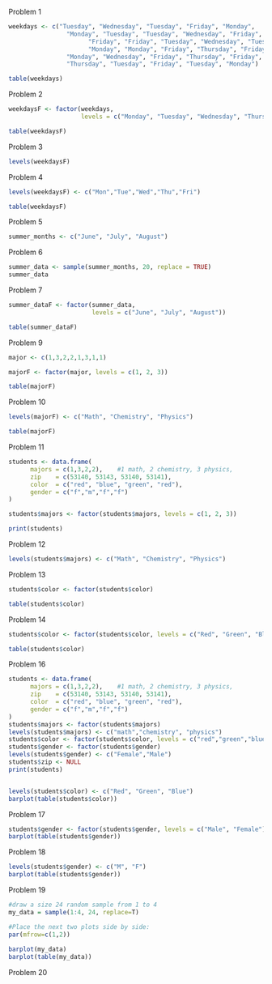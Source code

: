 Problem 1
```r
weekdays <- c("Tuesday", "Wednesday", "Tuesday", "Friday", "Monday",  
                "Monday", "Tuesday", "Tuesday", "Wednesday", "Friday",
                      "Friday", "Friday", "Tuesday", "Wednesday", "Tuesday",  
                      "Monday", "Monday", "Friday", "Thursday", "Friday", 
                "Monday", "Wednesday", "Friday", "Thursday", "Friday",  
                "Thursday", "Tuesday", "Friday", "Tuesday", "Monday")

table(weekdays)
```
Problem 2
```r
weekdaysF <- factor(weekdays, 
                    levels = c("Monday", "Tuesday", "Wednesday", "Thursday", "Friday"))

table(weekdaysF)
```
Problem 3
```r
levels(weekdaysF)
```
Problem 4
```r
levels(weekdaysF) <- c("Mon","Tue","Wed","Thu","Fri")

table(weekdaysF)
```
Problem 5
```r
summer_months <- c("June", "July", "August")
```

Problem 6
```r

summer_data <- sample(summer_months, 20, replace = TRUE)
summer_data
```
Problem 7
```r
summer_dataF <- factor(summer_data,
                       levels = c("June", "July", "August"))

table(summer_dataF)
```
Problem 9
```r
major <- c(1,3,2,2,1,3,1,1)

majorF <- factor(major, levels = c(1, 2, 3))

table(majorF)
```
Problem 10
```r
levels(majorF) <- c("Math", "Chemistry", "Physics")

table(majorF)
```
Problem 11
```r
students <- data.frame(
      majors = c(1,3,2,2),    #1 math, 2 chemistry, 3 physics,
      zip    = c(53140, 53143, 53140, 53141),
      color  = c("red", "blue", "green", "red"),
      gender = c("f","m","f","f")
)

students$majors <- factor(students$majors, levels = c(1, 2, 3))

print(students)
```
Problem 12
```r
levels(students$majors) <- c("Math", "Chemistry", "Physics")
```

Problem 13
```r
students$color <- factor(students$color)

table(students$color)
```
Problem 14
```r
students$color <- factor(students$color, levels = c("Red", "Green", "Blue"))

table(students$color)
```
Problem 16
```r
students <- data.frame(
      majors = c(1,3,2,2),    #1 math, 2 chemistry, 3 physics,
      zip    = c(53140, 53143, 53140, 53141),
      color  = c("red", "blue", "green", "red"),
      gender = c("f","m","f","f")
)
students$majors <- factor(students$majors)
levels(students$majors) <- c("math","chemistry", "physics")
students$color <- factor(students$color, levels = c("red","green","blue"))
students$gender <- factor(students$gender)
levels(students$gender) <- c("Female","Male")
students$zip <- NULL
print(students)


levels(students$color) <- c("Red", "Green", "Blue")
barplot(table(students$color))
```

Problem 17
```r
students$gender <- factor(students$gender, levels = c("Male", "Female"))
barplot(table(students$gender))
```
Problem 18
```r
levels(students$gender) <- c("M", "F")
barplot(table(students$gender))
```

Problem 19
```r
#draw a size 24 random sample from 1 to 4
my_data = sample(1:4, 24, replace=T)

#Place the next two plots side by side:
par(mfrow=c(1,2))
	
barplot(my_data)
barplot(table(my_data))

```

Problem 20
```r

```
